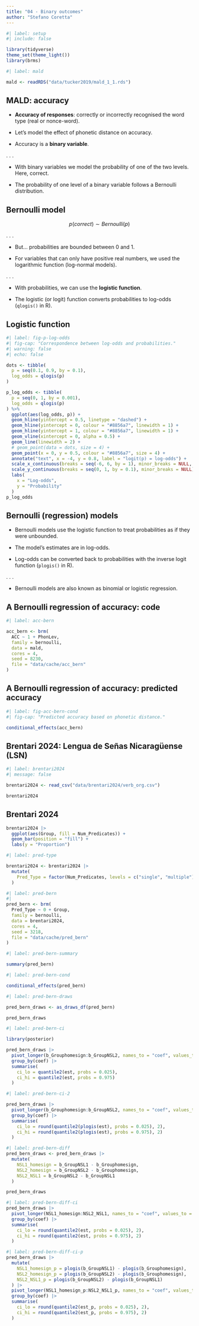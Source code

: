 ```yaml
---
title: "04 - Binary outcomes"
author: "Stefano Coretta"
---
```


```r
#| label: setup
#| include: false

library(tidyverse)
theme_set(theme_light())
library(brms)
```

```r
#| label: mald

mald <- readRDS("data/tucker2019/mald_1_1.rds")
```

## MALD: accuracy

::: box-note
- **Accuracy of responses**: correctly or incorrectly recognised the word type (real or nonce-word).

- Let's model the effect of phonetic distance on accuracy.

- Accuracy is a **binary variable**.
:::

. . .

::: box-tip
- With binary variables we model the probability of one of the two levels. Here, correct.

- The probability of one level of a binary variable follows a Bernoulli distribution.
:::

## Bernoulli model

$$
p(correct) \sim Bernoulli(p)
$$

. . .

::: box-note
- But... probabilities are bounded between 0 and 1.

- For variables that can only have positive real numbers, we used the logarithmic function (log-normal models).
:::

. . .

::: box-tip
- With probabilities, we can use the **logistic function**.

- The logistic (or logit) function converts probabilities to log-odds (`qlogis()` in R).
:::

## Logistic function

```r
#| label: fig-p-log-odds
#| fig-cap: "Correspondence between log-odds and probabilities."
#| warning: false
#| echo: false

dots <- tibble(
  p = seq(0.1, 0.9, by = 0.1),
  log_odds = qlogis(p)
)

p_log_odds <- tibble(
  p = seq(0, 1, by = 0.001),
  log_odds = qlogis(p)
) %>%
  ggplot(aes(log_odds, p)) +
  geom_hline(yintercept = 0.5, linetype = "dashed") +
  geom_hline(yintercept = 0, colour = "#8856a7", linewidth = 1) +
  geom_hline(yintercept = 1, colour = "#8856a7", linewidth = 1) +
  geom_vline(xintercept = 0, alpha = 0.5) +
  geom_line(linewidth = 2) +
  # geom_point(data = dots, size = 4) +
  geom_point(x = 0, y = 0.5, colour = "#8856a7", size = 4) +
  annotate("text", x = -4, y = 0.8, label = "logit(p) = log-odds") +
  scale_x_continuous(breaks = seq(-6, 6, by = 1), minor_breaks = NULL, limits = c(-6, 6)) +
  scale_y_continuous(breaks = seq(0, 1, by = 0.1), minor_breaks = NULL) +
  labs(
    x = "Log-odds",
    y = "Probability"
  )
p_log_odds
```

## Bernoulli (regression) models

::: box-note
- Bernoulli models use the logistic function to treat probabilities as if they were unbounded.

- The model's estimates are in log-odds.

- Log-odds can be converted back to probabilities with the inverse logit function (`plogis()` in R).
:::

. . .

::: box-warning
- Bernoulli models are also known as binomial or logistic regression.
:::

## A Bernoulli regression of accuracy: code

```r
#| label: acc-bern

acc_bern <- brm(
  ACC ~ 1 + PhonLev,
  family = bernoulli,
  data = mald,
  cores = 4,
  seed = 8230,
  file = "data/cache/acc_bern"
)
```

## A Bernoulli regression of accuracy: predicted accuracy

```r
#| label: fig-acc-bern-cond
#| fig-cap: "Predicted accuracy based on phonetic distance."

conditional_effects(acc_bern)
```

## Brentari 2024: Lengua de Señas Nicaragüense (LSN)

```r
#| label: brentari2024
#| message: false

brentari2024 <- read_csv("data/brentari2024/verb_org.csv")

brentari2024
```

## Brentari 2024

```r
brentari2024 |> 
  ggplot(aes(Group, fill = Num_Predicates)) +
  geom_bar(position = "fill") +
  labs(y = "Proportion")
```


```r
#| label: pred-type

brentari2024 <- brentari2024 |> 
  mutate(
    Pred_Type = factor(Num_Predicates, levels = c("single", "multiple"))
  )
```

```r
#| label: pred-bern
#| 
pred_bern <- brm(
  Pred_Type ~ 0 + Group,
  family = bernoulli,
  data = brentari2024,
  cores = 4,
  seed = 3218,
  file = "data/cache/pred_bern"
)
```

```r
#| label: pred-bern-summary

summary(pred_bern)
```

```r
#| label: pred-bern-cond

conditional_effects(pred_bern)
```

```r
#| label: pred-bern-draws

pred_bern_draws <- as_draws_df(pred_bern)

pred_bern_draws
```

```r
#| label: pred-bern-ci

library(posterior)

pred_bern_draws |> 
  pivot_longer(b_Grouphomesign:b_GroupNSL2, names_to = "coef", values_to = "est") |> 
  group_by(coef) |> 
  summarise(
    ci_lo = quantile2(est, probs = 0.025),
    ci_hi = quantile2(est, probs = 0.975)
  )
```

```r
#| label: pred-bern-ci-2

pred_bern_draws |> 
  pivot_longer(b_Grouphomesign:b_GroupNSL2, names_to = "coef", values_to = "est") |> 
  group_by(coef) |> 
  summarise(
    ci_lo = round(quantile2(plogis(est), probs = 0.025), 2),
    ci_hi = round(quantile2(plogis(est), probs = 0.975), 2)
  )
```

```r
#| label: pred-bern-diff
pred_bern_draws <- pred_bern_draws |> 
  mutate(
    NSL1_homesign = b_GroupNSL1 - b_Grouphomesign,
    NSL2_homesign = b_GroupNSL2 - b_Grouphomesign,
    NSL2_NSL1 = b_GroupNSL2 - b_GroupNSL1
  )

pred_bern_draws
```

```r
#| label: pred-bern-diff-ci
pred_bern_draws |> 
  pivot_longer(NSL1_homesign:NSL2_NSL1, names_to = "coef", values_to = "est") |> 
  group_by(coef) |> 
  summarise(
    ci_lo = round(quantile2(est, probs = 0.025), 2),
    ci_hi = round(quantile2(est, probs = 0.975), 2)
  )
```

```r
#| label: pred-bern-diff-ci-p
pred_bern_draws |> 
  mutate(
    NSL1_homesign_p = plogis(b_GroupNSL1) - plogis(b_Grouphomesign),
    NSL2_homesign_p = plogis(b_GroupNSL2) - plogis(b_Grouphomesign),
    NSL2_NSL1_p = plogis(b_GroupNSL2) - plogis(b_GroupNSL1)
  ) |> 
  pivot_longer(NSL1_homesign_p:NSL2_NSL1_p, names_to = "coef", values_to = "est_p") |> 
  group_by(coef) |> 
  summarise(
    ci_lo = round(quantile2(est_p, probs = 0.025), 2),
    ci_hi = round(quantile2(est_p, probs = 0.975), 2)
  )
```

